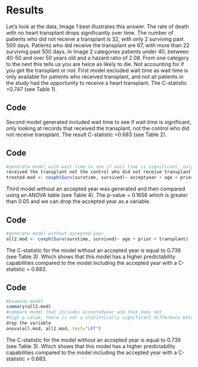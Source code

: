 
```{r}

```

# Results
Let’s look at the data, Image 1 best illustrates this answer. The rate of death with no
heart transplant drops significantly over time. The number of patients who did not receive a
transplant is 32, with only 2 surviving past 500 days. Patients who did receive the transplant are
67, with more than 22 surviving past 500 days.
In Image 2 categories patients under 40, between 40-50 and over 50 years old and a
hazard ratio of 2.08. From one category to the next this tells us you are twice as likely to die.
Not accounting for if you get the transplant or not.
First model excluded wait time as wait time is only available for patients who received
transplant, and not all patients in the study had the opportunity to receive a heart transplant. The
C-statistic =0.747 (see Table 1).

## Code


Second model generated included wait time to see if wait time is significant, only looking at
records that received the transplant, not the control who did not receive transplant. The result
C-statistic =0.683 (see Table 2).

## Code
```{r}
#generate model with wait time to see if wait time is significant, only looks at records that
received the transplant not the control who did not receive transplant
treated.mod <- coxph(Surv(survtime, survived)~ acceptyear + age + prior + wait)
```
Third model without an accepted year was generated and then compared using an ANOVA
table (see Table 4). The p-value = 0.1656 which is greater than 0.05 and we can drop the
accepted year as a variable.

## Code
```{r}
#generate model without accepted year
all2.mod <- coxph(Surv(survtime, survived)~ age + prior + transplant)
```

The C-statistic for the model without an accepted year is equal to 0.739 (see Table 3). Which
shows that this model has a higher predictability capabilities compared to the model including
the accepted year with a C-statistic = 0.683.

## Code
```{r}
#examine model
summary(all2.mod)
#compare model that includes acceptedyear and that does not
#high p value, there is not a statistically significant difference between the two models, can
drop the variable
anova(all.mod, all2.mod, test="LRT")

```


The C-statistic for the model without an accepted year is equal to 0.739 (see Table 3). Which
shows that this model has a higher predictability capabilities compared to the model including
the accepted year with a C-statistic = 0.683.
